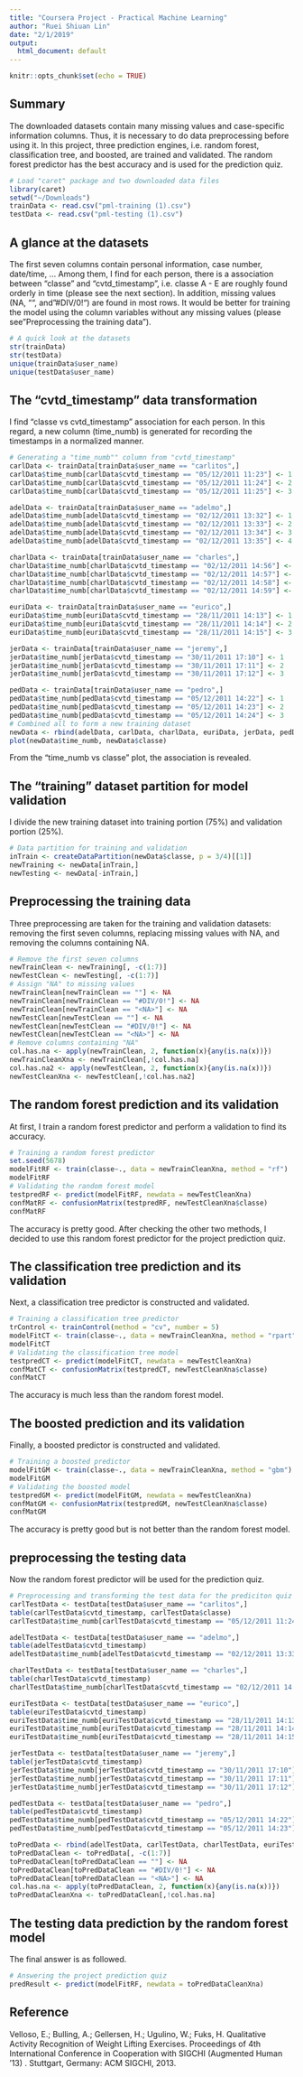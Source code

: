 ```yaml
---
title: "Coursera Project - Practical Machine Learning"
author: "Ruei Shiuan Lin"
date: "2/1/2019"
output:
  html_document: default
---
```


```r
knitr::opts_chunk$set(echo = TRUE)
```

## Summary
The downloaded datasets contain many missing values and case-specific information columns. Thus, it is necessary to do data preprocessing before using it. In this project, three prediction engines, i.e. random forest, classification tree, and boosted, are trained and validated. The random forest predictor has the best accuracy and is used for the prediction quiz.

```r
# Load "caret" package and two downloaded data files
library(caret)
setwd("~/Downloads")
trainData <- read.csv("pml-training (1).csv")
testData <- read.csv("pml-testing (1).csv")
```

## A glance at the datasets
The first seven columns contain personal information, case number, date/time, ... Among them, I find for each person, there is a association between "classe" and "cvtd_timestamp", i.e. classe A - E are roughly found orderly in time (please see the next section). In addition, missing values (NA, "", and "#DIV/0!") are found in most rows. It would be better for training the model using the column variables without any missing values (please see "Preprocessing the training data").

```r
# A quick look at the datasets
str(trainData)
str(testData)
unique(trainData$user_name)
unique(testData$user_name)
```

## The "cvtd_timestamp" data transformation
I find "classe vs cvtd_timestamp" association for each person. In this regard, a new column (time_numb) is generated for recording the timestamps in a normalized manner.
```r
# Generating a "time_numb"" column from "cvtd_timestamp"
carlData <- trainData[trainData$user_name == "carlitos",]
carlData$time_numb[carlData$cvtd_timestamp == "05/12/2011 11:23"] <- 1
carlData$time_numb[carlData$cvtd_timestamp == "05/12/2011 11:24"] <- 2
carlData$time_numb[carlData$cvtd_timestamp == "05/12/2011 11:25"] <- 3

adelData <- trainData[trainData$user_name == "adelmo",]
adelData$time_numb[adelData$cvtd_timestamp == "02/12/2011 13:32"] <- 1
adelData$time_numb[adelData$cvtd_timestamp == "02/12/2011 13:33"] <- 2
adelData$time_numb[adelData$cvtd_timestamp == "02/12/2011 13:34"] <- 3
adelData$time_numb[adelData$cvtd_timestamp == "02/12/2011 13:35"] <- 4

charlData <- trainData[trainData$user_name == "charles",]
charlData$time_numb[charlData$cvtd_timestamp == "02/12/2011 14:56"] <- 1
charlData$time_numb[charlData$cvtd_timestamp == "02/12/2011 14:57"] <- 2
charlData$time_numb[charlData$cvtd_timestamp == "02/12/2011 14:58"] <- 3
charlData$time_numb[charlData$cvtd_timestamp == "02/12/2011 14:59"] <- 4

euriData <- trainData[trainData$user_name == "eurico",]
euriData$time_numb[euriData$cvtd_timestamp == "28/11/2011 14:13"] <- 1
euriData$time_numb[euriData$cvtd_timestamp == "28/11/2011 14:14"] <- 2
euriData$time_numb[euriData$cvtd_timestamp == "28/11/2011 14:15"] <- 3

jerData <- trainData[trainData$user_name == "jeremy",]
jerData$time_numb[jerData$cvtd_timestamp == "30/11/2011 17:10"] <- 1
jerData$time_numb[jerData$cvtd_timestamp == "30/11/2011 17:11"] <- 2
jerData$time_numb[jerData$cvtd_timestamp == "30/11/2011 17:12"] <- 3

pedData <- trainData[trainData$user_name == "pedro",]
pedData$time_numb[pedData$cvtd_timestamp == "05/12/2011 14:22"] <- 1
pedData$time_numb[pedData$cvtd_timestamp == "05/12/2011 14:23"] <- 2
pedData$time_numb[pedData$cvtd_timestamp == "05/12/2011 14:24"] <- 3
# Combined all to form a new training dataset
newData <- rbind(adelData, carlData, charlData, euriData, jerData, pedData)
plot(newData$time_numb, newData$classe)
```
From the "time_numb vs classe" plot, the association is revealed.

## The "training" dataset partition for model validation
I divide the new training dataset into training portion (75%) and validation portion (25%).
```r
# Data partition for training and validation
inTrain <- createDataPartition(newData$classe, p = 3/4)[[1]]
newTraining <- newData[inTrain,]
newTesting <- newData[-inTrain,]
```

## Preprocessing the training data
Three preprocessing are taken for the training and validation datasets: removing the first seven columns, replacing missing values with NA, and removing the columns containing NA.
```r
# Remove the first seven columns
newTrainClean <- newTraining[, -c(1:7)]
newTestClean <- newTesting[, -c(1:7)]
# Assign "NA" to missing values
newTrainClean[newTrainClean == ""] <- NA
newTrainClean[newTrainClean == "#DIV/0!"] <- NA
newTrainClean[newTrainClean == "<NA>"] <- NA
newTestClean[newTestClean == ""] <- NA
newTestClean[newTestClean == "#DIV/0!"] <- NA
newTestClean[newTestClean == "<NA>"] <- NA
# Remove columns containing "NA"
col.has.na <- apply(newTrainClean, 2, function(x){any(is.na(x))})
newTrainCleanXna <- newTrainClean[,!col.has.na]
col.has.na2 <- apply(newTestClean, 2, function(x){any(is.na(x))})
newTestCleanXna <- newTestClean[,!col.has.na2]
```

## The random forest prediction and its validation
At first, I train a random forest predictor and perform a validation to find its accuracy.
```r
# Training a random forest predictor
set.seed(5678)
modelFitRF <- train(classe~., data = newTrainCleanXna, method = "rf")
modelFitRF
# Validating the random forest model
testpredRF <- predict(modelFitRF, newdata = newTestCleanXna)
confMatRF <- confusionMatrix(testpredRF, newTestCleanXna$classe)
confMatRF
```
The accuracy is pretty good. After checking the other two methods, I decided to use this random forest predictor for the project prediction quiz.

## The classification tree prediction and its validation
Next, a classification tree predictor is constructed and validated.
```r
# Training a classification tree predictor
trControl <- trainControl(method = "cv", number = 5)
modelFitCT <- train(classe~., data = newTrainCleanXna, method = "rpart", trControl=trControl)
modelFitCT
# Validating the classification tree model
testpredCT <- predict(modelFitCT, newdata = newTestCleanXna)
confMatCT <- confusionMatrix(testpredCT, newTestCleanXna$classe)
confMatCT
```
The accuracy is much less than the random forest model.

## The boosted prediction and its validation
Finally, a boosted predictor is constructed and validated.
```r
# Training a boosted predictor
modelFitGM <- train(classe~., data = newTrainCleanXna, method = "gbm")
modelFitGM
# Validating the boosted model
testpredGM <- predict(modelFitGM, newdata = newTestCleanXna)
confMatGM <- confusionMatrix(testpredGM, newTestCleanXna$classe)
confMatGM
```
The accuracy is pretty good but is not better than the random forest model.

## preprocessing the testing data
Now the random forest predictor will be used for the prediction quiz.
```r
# Preprocessing and transforming the test data for the prediciton quiz
carlTestData <- testData[testData$user_name == "carlitos",]
table(carlTestData$cvtd_timestamp, carlTestData$classe)
carlTestData$time_numb[carlTestData$cvtd_timestamp == "05/12/2011 11:24"] <- 2

adelTestData <- testData[testData$user_name == "adelmo",]
table(adelTestData$cvtd_timestamp)
adelTestData$time_numb[adelTestData$cvtd_timestamp == "02/12/2011 13:33"] <- 2

charlTestData <- testData[testData$user_name == "charles",]
table(charlTestData$cvtd_timestamp)
charlTestData$time_numb[charlTestData$cvtd_timestamp == "02/12/2011 14:57"] <- 2

euriTestData <- testData[testData$user_name == "eurico",]
table(euriTestData$cvtd_timestamp)
euriTestData$time_numb[euriTestData$cvtd_timestamp == "28/11/2011 14:13"] <- 1
euriTestData$time_numb[euriTestData$cvtd_timestamp == "28/11/2011 14:14"] <- 2
euriTestData$time_numb[euriTestData$cvtd_timestamp == "28/11/2011 14:15"] <- 3

jerTestData <- testData[testData$user_name == "jeremy",]
table(jerTestData$cvtd_timestamp)
jerTestData$time_numb[jerTestData$cvtd_timestamp == "30/11/2011 17:10"] <- 1
jerTestData$time_numb[jerTestData$cvtd_timestamp == "30/11/2011 17:11"] <- 2
jerTestData$time_numb[jerTestData$cvtd_timestamp == "30/11/2011 17:12"] <- 3

pedTestData <- testData[testData$user_name == "pedro",]
table(pedTestData$cvtd_timestamp)
pedTestData$time_numb[pedTestData$cvtd_timestamp == "05/12/2011 14:22"] <- 1
pedTestData$time_numb[pedTestData$cvtd_timestamp == "05/12/2011 14:23"] <- 2

toPredData <- rbind(adelTestData, carlTestData, charlTestData, euriTestData, jerTestData, pedTestData)
toPredDataClean <- toPredData[, -c(1:7)]
toPredDataClean[toPredDataClean == ""] <- NA
toPredDataClean[toPredDataClean == "#DIV/0!"] <- NA
toPredDataClean[toPredDataClean == "<NA>"] <- NA
col.has.na <- apply(toPredDataClean, 2, function(x){any(is.na(x))})
toPredDataCleanXna <- toPredDataClean[,!col.has.na]
```

## The testing data prediction by the random forest model
The final answer is as followed.
```r
# Answering the project prediction quiz
predResult <- predict(modelFitRF, newdata = toPredDataCleanXna)
```

## Reference
Velloso, E.; Bulling, A.; Gellersen, H.; Ugulino, W.; Fuks, H. Qualitative Activity Recognition of Weight Lifting Exercises. Proceedings of 4th International Conference in Cooperation with SIGCHI (Augmented Human '13) . Stuttgart, Germany: ACM SIGCHI, 2013.
